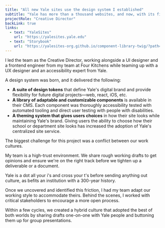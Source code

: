 ```yaml
---
title: "All new Yale sites use the design system I established"
subtitle: "Yale has more than a thousand websites, and now, with its first digital design system, it can keep them all on brand."
projectRole: "Creative Director"
backLink: true
links:
  - text: "YaleSites"
    url: "https://yalesites.yale.edu"
  - text: "Storybook"
    url: "https://yalesites-org.github.io/component-library-twig/?path=/story/config--global-config"
---
```


<p className="lead">I led the team as the Creative Director, working alongside a UI designer and a frontend engineer from my team at Four Kitchens while teaming up with a UX designer and an accessibility expert from Yale.</p>

A design system was born, and it delivered the following:

* **A suite of design tokens** that define Yale's digital brand and provide flexibility for future digital projects—web, react, iOS, etc.
* **A library of adaptable and customizable components** is available in their CMS. Each component was thoroughly accessibility tested with automated tooling and direct user testing with people with disabilities.
* **A theming system that gives users choices** in how their site looks while maintaining Yale's brand. Giving users the ability to choose how their school or department site looks has increased the adoption of Yale's centralized site service.

The biggest challenge for this project was a conflict between our work cultures.

My team is a high-trust environment. We share rough working drafts to get opinions and ensure we're on the right track before we tighten up a deliverable or a document.

Yale is a dot all your i's and cross your t's before sending anything out culture, as befits an institution with a 300-year history.

Once we uncovered and identified this friction, I had my team adapt our working style to accommodate theirs. Behind the scenes, I worked with critical stakeholders to encourage a more open process. 

Within a few cycles, we created a hybrid culture that adopted the best of both worlds by sharing drafts one-on-one with Yale people and buttoning them up for group presentations.

<ScreenShot src={yssites} title="YaleSites landing page"/>
<ScreenShot src={yssettings} title="YaleSites Storybook Settings"/>
<ScreenShot src={yscolors} title="YaleSites Storybook Colors"/>
<ScreenShot src={ysbuttons} title="YaleSites Storybook Buttons"/>
<ScreenShot src={ysarticle} title="YaleSites Storybook Article"/>
<ScreenShot src={ysevent} title="YaleSites Storybook Event"/>
<ScreenShot src={ysalerts} title="YaleSites Storybook Alerts"/>
